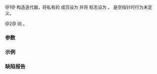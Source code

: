 {{cpp/iterator/ostreambuf_iterator/title|ostreambuf_iterator}}
{{cpp/iterator/ostreambuf_iterator/navbar}}
{{dcl begin}}
{{dcl rev multi|num=1|until1=c++11|dcl1=
ostreambuf_iterator( streambuf_type* buffer ) throw();
|dcl2=
ostreambuf_iterator( streambuf_type* buffer ) noexcept;
}}
{{dcl rev multi|num=2|until1=c++11|dcl1=
ostreambuf_iterator( ostream_type&amp; stream ) throw();
|dcl2=
ostreambuf_iterator( ostream_type&amp; stream ) noexcept;
}}
{{dcl end}}

@1@ 构造迭代器，将私有的 {{tt|streambuf_type*}} 成员设为 {{c|buffer}} 并将 {{ltf|cpp/iterator/ostreambuf_iterator/failed}} 标志设为 {{c|false}}。{{c|buffer}} 是空指针时行为未定义。

@2@ 同 {{c|ostreambuf_iterator(stream.rdbuf())}}。

===参数===
{{par begin}}
{{par|stream|拥有的 {{tt|rdbuf()}} 会被此迭代器访问的输出流}}
{{par|buffer|此迭代器要访问的输出流缓冲}}
{{par end}}

===示例===
{{example
| 
|code=
#include &lt;fstream&gt;
#include &lt;iostream&gt;
#include &lt;iterator&gt;

int main()
{
    const char* file = "test.txt";
    {
        std::basic_filebuf&lt;char&gt; f;
        f.open(file, std::ios::out);
        std::ostreambuf_iterator&lt;char&gt; out1(&amp;f);
        *out1 = 'a'; // 通过迭代器写入文件
    }

    // 从文件读回
    char a;
    std::cout &lt;&lt; ((std::ifstream{file} &gt;&gt; a), a) &lt;&lt; std::endl;

    std::ostreambuf_iterator&lt;wchar_t&gt; out2{std::wcout};
    *out2 = L'b';
}
|output=
a
b
}}

===缺陷报告===
{{dr list begin}}
{{dr list item|wg=lwg|dr=112|std=C++98|before=要求"实参不能为空"应用到了重载 (2)|after=改为应用到重载 (1)}}
{{dr list item|paper=P2325R3|std=C++20|before=因为 C++20 迭代器必须是 {{lconcept|default_initializable}} 的而提供了默认构造函数|after=与该要求一同移除}}
{{dr list end}}

{{langlinks|de|en|es|fr|it|ja|pt|ru}}